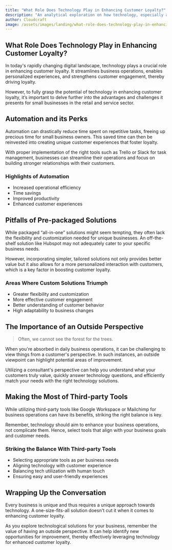 ```yaml
---
title: "What Role Does Technology Play in Enhancing Customer Loyalty?"
description: "An analytical exploration on how technology, especially automation and custom solutions, can improve customer loyalty for owner/operators and small businesses."
author: Cloudcraft
image: /assets/images/landing/what-role-does-technology-play-in-enhancing-customer-loyalty.jpg
---
```


## What Role Does Technology Play in Enhancing Customer Loyalty?

In today's rapidly changing digital landscape, technology plays a crucial role in enhancing customer loyalty. It streamlines business operations, enables personalized experiences, and strengthens customer engagement, thereby driving loyalty.

However, to fully grasp the potential of technology in enhancing customer loyalty, it’s important to delve further into the advantages and challenges it presents for small businesses in the retail and service sector.

<ServicesBlurb />

## Automation and its Perks

Automation can drastically reduce time spent on repetitive tasks, freeing up precious time for small business owners. This saved time can then be reinvested into creating unique customer experiences that foster loyalty.

With proper implementation of the right tools such as Trello or Slack for task management, businesses can streamline their operations and focus on building stronger relationships with their customers.

### Highlights of Automation 

* Increased operational efficiency
* Time savings
* Improved productivity 
* Enhanced customer experiences

## Pitfalls of Pre-packaged Solutions

While packaged “all-in-one” solutions might seem tempting, they often lack the flexibility and customization needed for unique businesses. An off-the-shelf solution like Hubspot may not adequately cater to your specific business needs.

However, incorporating simpler, tailored solutions not only provides better value but it also allows for a more personalized interaction with customers, which is a key factor in boosting customer loyalty.

### Areas Where Custom Solutions Triumph

* Greater flexibility and customization
* More effective customer engagement 
* Better understanding of customer behavior
* High adaptability to business changes

## The Importance of an Outside Perspective 

<blockquote>Often, we cannot see the forest for the trees.</blockquote>

When you're absorbed in daily business operations, it can be challenging to view things from a customer's perspective. In such instances, an outside viewpoint can highlight potential areas of improvement. 

Utilizing a consultant's perspective can help you understand what your customers truly value, quickly answer technology questions, and efficiently match your needs with the right technology solutions.

## Making the Most of Third-party Tools

While utilizing third-party tools like Google Workspace or Mailchimp for business operations can have its benefits, striking the right balance is key. 

Remember, technology should aim to enhance your business operations, not complicate them. Hence, select tools that align with your business goals and customer needs.

### Striking the Balance With Third-party Tools 

* Selecting appropriate tools as per business needs
* Aligning technology with customer experience 
* Balancing tech utilization with human touch 
* Ensuring easy and user-friendly experiences 

## Wrapping Up the Conversation   

Every business is unique and thus requires a unique approach towards technology. A one-size-fits-all solution doesn't cut it when it comes to enhancing customer loyalty.

As you explore technological solutions for your business, remember the value of having an outside perspective. It can help identify new opportunities for improvement, thereby effectively leveraging technology for enhanced customer loyalty.

<GetStartedBlurb />
